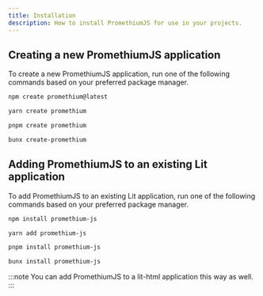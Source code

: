 ```yaml
---
title: Installation
description: How to install PromethiumJS for use in your projects.
---
```



## Creating a new PromethiumJS application

To create a new PromethiumJS application, run one of the following commands based on your preferred package manager.

<Tabs>
  <TabItem label="npm">
  
  ```sh
  npm create promethium@latest 
  ```
  
  </TabItem>
  <TabItem label="yarn">

```sh
yarn create promethium
```

  </TabItem>
  <TabItem label="pnpm">

```sh
pnpm create promethium
```

  </TabItem>
  <TabItem label="bun">

```sh
bunx create-promethium
```

  </TabItem>
</Tabs>

## Adding PromethiumJS to an existing Lit application

To add PromethiumJS to an existing Lit application, run one of the following commands based on your preferred package manager.

<Tabs>
  <TabItem label="npm">
  
  ```sh
  npm install promethium-js 
  ```
  
  </TabItem>
  <TabItem label="yarn">

```sh
yarn add promethium-js
```

  </TabItem>
  <TabItem label="pnpm">

```sh
pnpm install promethium-js
```

  </TabItem>
  <TabItem label="bun">

```sh
bunx install promethium-js
```

  </TabItem>
</Tabs>

:::note
You can add PromethiumJS to a lit-html application this way as well.
:::
